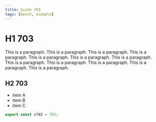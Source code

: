 ```yaml
---
title: Guide 703
tags: [bench, example]
---
```


# H1 703

This is a paragraph. This is a paragraph. This is a paragraph. This is a paragraph. This is a paragraph. This is a paragraph. This is a paragraph. This is a paragraph. This is a paragraph. This is a paragraph. This is a paragraph. This is a paragraph. 

## H2 703

- item A
- item B
- item C

```ts
export const v703 = 703;
```